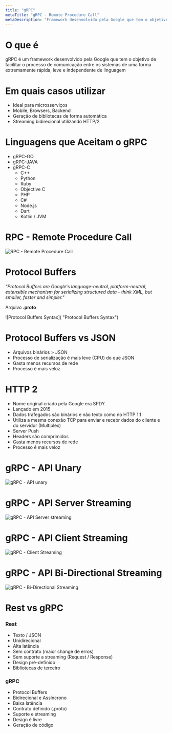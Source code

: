 ```yaml
---
title: "gRPC"
metaTitle: "gRPC - Remote Procedure Call"
metaDescription: "Framework desenvolvido pela Google que tem o objetivo de facilitar o processo de comunicação entre os sistemas de uma forma extremamente rápida, leve e independente de linguagem."
---
```

# O que é
gRPC é um framework desenvolvido pela Google que tem o objetivo de facilitar o processo de comunicação entre os sistemas de uma forma extremamente rápida, leve e independente de linguagem

# Em quais casos utilizar

- Ideal para microsserviços
- Mobile, Browsers, Backend
- Geração de bibliotecas de forma automática
- Streaming bidirecional utilizando HTTP/2

# Linguagens que Aceitam o gRPC

- gRPC-GO
- gRPC-JAVA
- gRPC-C
  - C++
  - Python
  - Ruby
  - Objective C
  - PHP
  - C#
  - Node.js
  - Dart
  - Kotlin / JVM

# RPC - Remote Procedure Call
![RPC - Remote Procedure Call](./grpc/rpc-example.png "RPC - Remote Procedure Call")

# Protocol Buffers
_"Protocol Buffers are Google's language-neutral, platform-neutral, extensible mechanism for serializing structured data - think XML, but smaller, faster and simpler."_

Arquivo **.proto**

![Protocol Buffers Syntax]( "Protocol Buffers Syntax")

# Protocol Buffers vs JSON
- Arquivos binários > JSON
- Processo de serialização é mais leve (CPU) do que JSON
- Gasta menos recursos de rede
- Processo é mais veloz

# HTTP 2

- Nome original criado pela Google era SPDY
- Lançado em 2015
- Dados trafegados são binários e não texto como no HTTP 1.1
- Utiliza a mesma conexão TCP para enviar e recebr dados do cliente e do servidor (Multiplex)
- Server Push
- Headers são comprimidos
- Gasta menos recursos de rede
- Processo é mais veloz

# gRPC - API Unary
![gRPC - API unary](./grpc/grpc-api-unary.png "gRPC - API unary")

# gRPC - API Server Streaming
![gRPC - API Server streaming](./grpc/grpc-api-server-streaming.png "gRPC - API Server streaming")

# gRPC - API Client Streaming
![gRPC - Client Streaming](./grpc/grpc-api-client-streaming.png "gRPC - Client Streaming")

# gRPC - API Bi-Directional Streaming
![gRPC - Bi-Directional Streaming](./grpc/grpc-api-bi-directional-streaming.png "gRPC - Bi-Directional Streaming")

# Rest vs gRPC

### Rest

- Texto / JSON
- Unidirecional
- Alta latência
- Sem contrato (maior change de erros)
- Sem suporte a streaming (Request / Response)
- Design pré-definido
- Bibliotecas de terceiro

### gRPC
- Protocol Buffers
- Bidirecional e Assíncrono
- Baixa latência
- Contrato definido (.proto)
- Suporte e streaming
- Design é livre
- Geração de código

